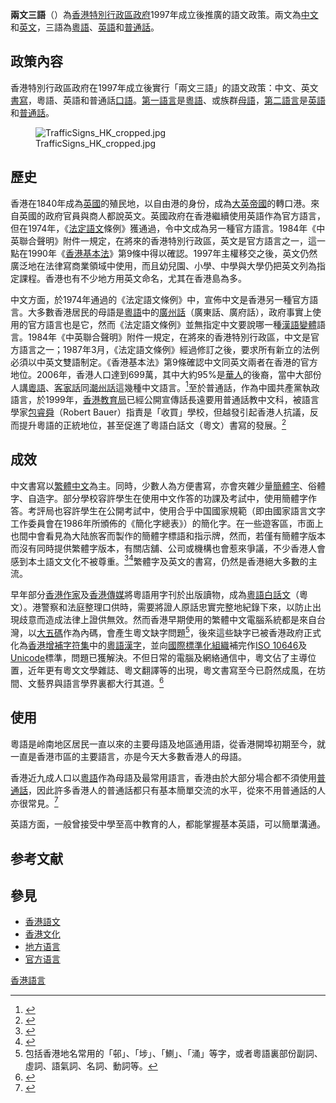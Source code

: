 {{Chinese languages in society}}
'''兩文三語'''（{{lang-en|biliteracy and trilingualism}}）為[[香港特別行政區政府|香港特別行政區政府]]1997年成立後推廣的語文政策。兩文為[[中文|中文]]和[[英文|英文]]，三語為[[标准粵語|粵語]]、[[英語|英語]]和[[普通話|普通話]]。

== 政策內容 ==
香港特別行政區政府在1997年成立後實行「兩文三語」的語文政策：中文、英文[[書面語|書寫]]，粵語、英語和普通話[[口語|口語]]。[[第一語言|第一語言]]是[[粵語|粵語]]、或族群[[母語|母語]]，[[第二語言|第二語言]]是[[英語|英語]]和[[普通話|普通話]]。

[[Image:TrafficSigns_HK_cropped.jpg|right]]

== 歷史 ==
香港在1840年成為[[英國|英國]]的殖民地，以自由港的身份，成為[[大英帝國|大英帝國]]的轉口港。來自英國的政府官員與商人都說英文。英國政府在香港繼續使用英語作為官方語言，但在1974年，《[[法定語文|法定語文]]條例》獲通過，令中文成為另一種官方語言。1984年《中英聯合聲明》附件一規定，在將來的香港特別行政區，英文是官方語言之一，這一點在1990年《[[香港基本法|香港基本法]]》第9條中得以確認。1997年主權移交之後，英文仍然廣泛地在法律寫商業領域中使用，而且幼兒園、小學、中學與大學仍把英文列為指定課程。香港也有不少地方用英文命名，尤其在香港島為多。

中文方面，於1974年通過的《法定語文條例》中，宣佈中文是香港另一種官方語言。大多數香港居民的母語是[[粵語|粵語]]中的[[廣州話|廣州話]]（廣東話、廣府話），政府事實上使用的官方語言也是它，然而《法定語文條例》並無指定中文要說哪一種[[漢語變體|漢語變體]]語言。1984年《中英聯合聲明》附件一規定，在將來的香港特別行政區，中文是官方語言之一；1987年3月，《法定語文條例》經過修訂之後，要求所有新立的法例必須以中英文雙語制定。《香港基本法》第9條確認中文同英文兩者在香港的官方地位。2006年，香港人口達到699萬，其中大約95%是[[華人|華人]]的後裔，當中大部份人講[[粵語|粵語]]、[[客家話|客家話]]同[[潮州話|潮州話]]這幾種中文語言。<ref>{{Cite web |title=Hong Kong Statistics – Population and Vital Events |url=http://www.censtatd.gov.hk/hong_kong_statistics/statistics_by_subject/index.jsp?subjectID=1&charsetID=2&displayMode=T |website=政府統計處 |archive-url=https://web.archive.org/web/20070609015356/http://www.censtatd.gov.hk/hong_kong_statistics/statistics_by_subject/index.jsp?subjectID=1&charsetID=2&displayMode=T |archive-date=2007-06-09 |access-date=2007-02-02}}</ref>至於普通話，作為中國共產黨執政語言，於1999年，[[香港教育局|香港教育局]]已經公開宣傳話長遠要用普通話教中文科，被語言學家[[包睿舜|包睿舜]]（Robert Bauer）指責是「收買」學校，但越發引起香港人抗議，反而提升粵語的正統地位，甚至促進了粵語白話文（粵文）書寫的發展。<ref>{{Cite news|title=廣東話vs普通話：當香港的語言遇上政治|url=https://www.bbc.com/zhongwen/trad/chinese-news-40439847|author=劉林（Juliana Liu）|work=BBC|access-date=2017-06-29|archive-date=2020-02-16|archive-url=https://web.archive.org/web/20200216131936/https://www.bbc.com/zhongwen/trad/chinese-news-40439847}}</ref>

== 成效 ==
中文書寫以[[繁體中文|繁體中文]]為主。同時，少數人為方便書寫，亦會夾雜少量[[簡體字|簡體字]]、俗體字、自造字。部分學校容許學生在使用中文作答的功課及考試中，使用簡體字作答。考評局也容許學生在公開考試中，使用合乎中国國家規範（即由國家語言文字工作委員會在1986年所頒佈的《簡化字總表》）的簡化字。在一些遊客區，市面上也間中會看見為大陆旅客而製作的簡體字標語和指示牌，然而，若僅有簡體字版本而沒有同時提供繁體字版本，有關店舖、公司或機構也會惹來爭議，不少香港人會感到本土語文文化不被尊重。<ref>{{cite news|title=咖啡店用簡體字，商家自由，不得妄論　星巴克入紫禁城，世界大同，夫復何言？|url=https://www.vjmedia.com.hk/articles/2012/04/08/6103|accessdate=2012-04-08|work=[[輔仁媒體|輔仁媒體]]|author=林非|date=2012-04-08|archive-date=2022-04-05|archive-url=https://web.archive.org/web/20220405053110/https://www.vjmedia.com.hk/articles/2012/04/08/6103}}</ref><ref>{{cite news|title=Agnès b. Café 事件過後　我們追求怎樣的語境？|url=https://www.vjmedia.com.hk/articles/2012/04/05/5937|accessdate=2012-04-05|work=[[輔仁媒體|輔仁媒體]]|author=外星人|date=2012-04-05|archive-date=2022-05-20|archive-url=https://web.archive.org/web/20220520002204/https://www.vjmedia.com.hk/articles/2012/04/05/5937}}</ref>繁體字及英文的書寫，仍然是香港絕大多數的主流。

早年部分[[香港|香港]][[作家|作家]]及[[香港傳媒|香港傳媒]]將粵語用字刊於出版讀物，成為[[粵語白話文|粵語白話文]]（粵文）。港警察和法庭整理口供時，需要將證人原話忠實完整地紀錄下來，以防止出現歧意而造成法律上證供無效。然而香港早期使用的繁體中文電腦系統都是來自台灣，以[[大五碼|大五碼]]作為內碼，會產生粵文缺字問題<ref>包括香港地名常用的「邨」、「埗」、「鰂」、「涌」等字，或者粵語裏部份副詞、虛詞、語氣詞、名詞、動詞等。</ref>，後來這些缺字已被香港政府正式化為[[香港增補字符集|香港增補字符集]]中的[[粵語漢字|粵語漢字]]，並向[[國際標準化組織|國際標準化組織]]補完作[[通用字符集|ISO 10646]]及[[Unicode|Unicode]]標準，問題已獲解決。不但日常的電腦及網絡通信中，粵文佔了主導位置，近年更有粵文文學雜誌、粵文翻譯等的出現，粵文書寫至今已蔚然成風，在坊間、文藝界與語言學界裏都大行其道。<ref>{{cite news|title=【專訪】眾籌搞粵語文學期刊　90後總編：我當係生意咁|url=https://beta.thestandnews.com/culture/%E5%B0%88%E8%A8%AA-%E7%9C%BE%E7%B1%8C%E6%90%9E%E7%B2%B5%E8%AA%9E%E6%96%87%E5%AD%B8%E6%9C%9F%E5%88%8A-90%E5%BE%8C%E7%B8%BD%E7%B7%A8-%E6%88%91%E7%95%B6%E4%BF%82%E7%94%9F%E6%84%8F%E5%92%81run|accessdate=2021-06-04|work=[[立場新聞|立場新聞]]|date=2020-06-15|archive-date=2021-06-04|archive-url=https://web.archive.org/web/20210604204840/https://beta.thestandnews.com/culture/%E5%B0%88%E8%A8%AA-%E7%9C%BE%E7%B1%8C%E6%90%9E%E7%B2%B5%E8%AA%9E%E6%96%87%E5%AD%B8%E6%9C%9F%E5%88%8A-90%E5%BE%8C%E7%B8%BD%E7%B7%A8-%E6%88%91%E7%95%B6%E4%BF%82%E7%94%9F%E6%84%8F%E5%92%81run|dead-url=no}}</ref>

== 使用 ==
粵語是岭南地区居民一直以來的主要母語及地區通用語，從香港開埠初期至今，就一直是香港市區的主要語言，亦是今天大多數香港人的母語。

香港近九成人口以[[粵語|粵語]]作為母語及最常用語言，香港由於大部分場合都不須使用[[普通話|普通話]]，因此許多香港人的普通話都只有基本簡單交流的水平，從來不用普通話的人亦很常見。<ref>{{cite news|title=引數據指9成人口慣用廣東話　沈旭暉：不以粵語為母語　全球大笑|url=https://beta.thestandnews.com/society/%E5%BC%95%E6%95%B8%E6%93%9A%E6%8C%879%E6%88%90%E4%BA%BA%E5%8F%A3%E6%85%A3%E7%94%A8%E5%BB%A3%E6%9D%B1%E8%A9%B1-%E6%B2%88%E6%97%AD%E6%9A%89-%E4%B8%8D%E4%BB%A5%E7%B2%B5%E8%AA%9E%E7%82%BA%E6%AF%8D%E8%AA%9E-%E5%85%A8%E7%90%83%E5%A4%A7%E7%AC%91%E8%A9%B1|accessdate=2016-01-11|work=[[立場新聞|立場新聞]]|date=2016-01-11|archive-date=2021-06-04|archive-url=https://web.archive.org/web/20210604204842/https://beta.thestandnews.com/society/%E5%BC%95%E6%95%B8%E6%93%9A%E6%8C%879%E6%88%90%E4%BA%BA%E5%8F%A3%E6%85%A3%E7%94%A8%E5%BB%A3%E6%9D%B1%E8%A9%B1-%E6%B2%88%E6%97%AD%E6%9A%89-%E4%B8%8D%E4%BB%A5%E7%B2%B5%E8%AA%9E%E7%82%BA%E6%AF%8D%E8%AA%9E-%E5%85%A8%E7%90%83%E5%A4%A7%E7%AC%91%E8%A9%B1|dead-url=no}}</ref>

英語方面，一般曾接受中學至高中教育的人，都能掌握基本英語，可以簡單溝通。

== 参考文献 ==
{{Reflist|30em}}

== 參見 ==
{{Portal|香港|语言|汉字文化圈}}
* [[香港語文|香港語文]]
* [[香港文化|香港文化]]
* [[地方语言|地方语言]]
* [[官方语言|官方语言]]

[[Category:香港語言|]]